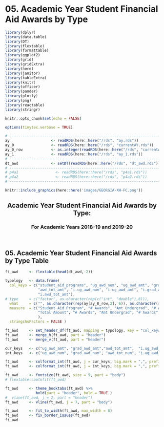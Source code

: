 # 05. Academic Year Student Financial Aid Awards by Type

```r
library(dplyr)
library(data.table)
library(DT)
library(flextable)
library(formattable)
library(ggplot2)
library(grid)
library(gridExtra)
library(here)
library(janitor)
library(kableExtra)
library(knitr)
library(officer)
library(pander)
library(plotly)
library(png)
library(reactable)
library(stringr)
```

```r
knitr::opts_chunk$set(echo = FALSE)
```

```r
options(tinytex.verbose = TRUE)
```

```r
# ------------------------------------------------------------------------------
ay                   <- readRDS(here::here("/rds", "ay.rds"))
ay_0                 <- readRDS(here::here("/rds", "currentAY.rds"))
ay_0_row             <- as.integer(readRDS(here::here("/rds", "currentAY_row.rds")))
ay_1                 <- readRDS(here::here("/rds", "ay_1.rds"))
# ------------------------------------------------------------------------------
dt_awd               <- setDT(readRDS(here::here("/rds", "dt_awd.rds")))
# ------------------------------------------------------------------------------
# p4a1                 <- readRDS(here::here("/rds", "p4a1.rds"))
# p4a2                 <- readRDS(here::here("/rds", "p4a2.rds"))
# ------------------------------------------------------------------------------
```

```r
knitr::include_graphics(here::here('images/GEORGIA-XH-FC.png'))
```

<h2><center><b>Academic Year Student Financial Aid Awards by Type:</b></center></h2>
<h3><center><b>For Academic Years 2018-19 and 2019-20</b></center></h3>
<br>
<!-- ## For Academic Years 2018-19 and 2017-18 -->

\newpage
\blandscape

## 05. Academic Year Student Financial Aid Awards by Type Table
```r
ft_awd     <- flextable(head(dt_awd,-2))

typology   <- data.frame(
  col_keys = c("student_aid_programs", "ug_awd_num", "ug_awd_amt", "grad_awd_num", "grad_awd_amt", "awd_tot_num", 
               "awd_tot_amt", "i.ug_awd_num", "i.ug_awd_amt", "i.grad_awd_num", "i.grad_awd_amt", "i.awd_tot_num",
               "i.awd_tot_amt"),
# type     = c("factor", as.character(rep(c("int", "double"),6))),
  what     = c("", as.character(rep(ay[ay_0_row,2], 6)), as.character(rep(ay[ay_0_row - 1,2], 6))),
  measure  = c("Student Aid Program", "# Awards", "Amt Undergrad", "# Awards", "Amt Undergrad", "Total # Awards",
               "Total Amount", "# Awards", "Amt Undergrad", "# Awards", "Amt Undergrad", "Total # Awards", "Total Amount"
               ),
  stringsAsFactors = FALSE )

ft_awd     <- set_header_df(ft_awd, mapping = typology, key = "col_keys" )
ft_awd     <- merge_h(ft_awd, part = "header")
ft_awd     <- merge_v(ft_awd, part = "header")

cur_keys   <- c("ug_awd_amt", "grad_awd_amt","awd_tot_amt",  "i.ug_awd_amt", "i.grad_awd_amt", "i.awd_tot_amt")
int_keys   <- c("ug_awd_num", "grad_awd_num", "awd_tot_num", "i.ug_awd_num", "i.grad_awd_num", "i.awd_tot_num")

ft_awd     <- colformat_int(ft_awd, j = cur_keys, big.mark = ",", prefix = "$")
ft_awd     <- colformat_int(ft_awd, j = int_keys, big.mark = ",", prefix = "")

ft_awd     <- fontsize(ft_awd, size = 9, part = "body")
# flextable::autofit(ft_awd)

ft_awd     <- theme_booktabs(ft_awd) %>%
              bold(part = "header", bold = TRUE )
#  vline(ft_awd, j = 2, part = "header")
ft_awd     <- vline(ft_awd, j = 7, part = "body")

ft_awd     <- fit_to_width(ft_awd, max_width = 8)
ft_awd     <- fix_border_issues(ft_awd)
ft_awd
```
\elandscape

```{=openxml}
<w:p><w:r><w:br w:type="page"/></w:r></w:p>
```